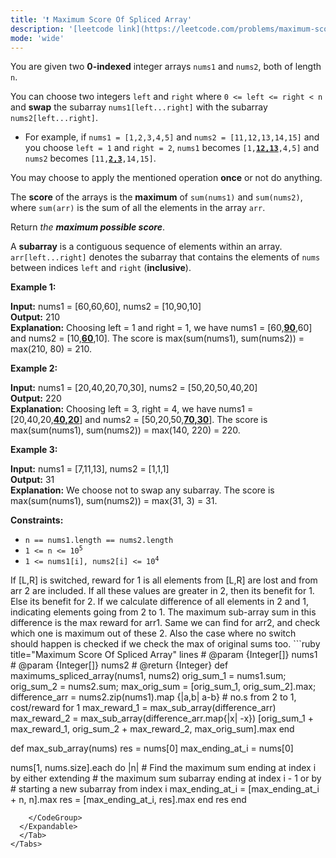 ```yaml
---
title: '❗️ Maximum Score Of Spliced Array'
description: '[leetcode link](https://leetcode.com/problems/maximum-score-of-spliced-array/description/)'
mode: 'wide'
---
```

<Tabs>
  <Tab title="Question" icon="circle-question" iconType="regular">
    <Card>
      <p>You are given two <strong>0-indexed</strong> integer arrays <code>nums1</code> and <code>nums2</code>, both of length <code>n</code>.</p>  <p>You can choose two integers <code>left</code> and <code>right</code> where <code>0 &lt;= left &lt;= right &lt; n</code> and <strong>swap</strong> the subarray <code>nums1[left...right]</code> with the subarray <code>nums2[left...right]</code>.</p>  <ul>  <li>For example, if <code>nums1 = [1,2,3,4,5]</code> and <code>nums2 = [11,12,13,14,15]</code> and you choose <code>left = 1</code> and <code>right = 2</code>, <code>nums1</code> becomes <code>[1,<strong><u>12,13</u></strong>,4,5]</code> and <code>nums2</code> becomes <code>[11,<strong><u>2,3</u></strong>,14,15]</code>.</li> </ul>  <p>You may choose to apply the mentioned operation <strong>once</strong> or not do anything.</p>  <p>The <strong>score</strong> of the arrays is the <strong>maximum</strong> of <code>sum(nums1)</code> and <code>sum(nums2)</code>, where <code>sum(arr)</code> is the sum of all the elements in the array <code>arr</code>.</p>  <p>Return <em>the <strong>maximum possible score</strong></em>.</p>  <p>A <strong>subarray</strong> is a contiguous sequence of elements within an array. <code>arr[left...right]</code> denotes the subarray that contains the elements of <code>nums</code> between indices <code>left</code> and <code>right</code> (<strong>inclusive</strong>).</p>   <p><strong class="example">Example 1:</strong></p>   <strong>Input:</strong> nums1 = [60,60,60], nums2 = [10,90,10] <br/> <strong>Output:</strong> 210 <br/> <strong>Explanation:</strong> Choosing left = 1 and right = 1, we have nums1 = [60,<u><strong>90</strong></u>,60] and nums2 = [10,<u><strong>60</strong></u>,10]. The score is max(sum(nums1), sum(nums2)) = max(210, 80) = 210.  <p><strong class="example">Example 2:</strong></p>   <strong>Input:</strong> nums1 = [20,40,20,70,30], nums2 = [50,20,50,40,20] <br/> <strong>Output:</strong> 220 <br/> <strong>Explanation:</strong> Choosing left = 3, right = 4, we have nums1 = [20,40,20,<u><strong>40,20</strong></u>] and nums2 = [50,20,50,<u><strong>70,30</strong></u>]. The score is max(sum(nums1), sum(nums2)) = max(140, 220) = 220.   <p><strong class="example">Example 3:</strong></p>   <strong>Input:</strong> nums1 = [7,11,13], nums2 = [1,1,1] <br/> <strong>Output:</strong> 31 <br/> <strong>Explanation:</strong> We choose not to swap any subarray. The score is max(sum(nums1), sum(nums2)) = max(31, 3) = 31.    <p><strong>Constraints:</strong></p>  <ul>  <li><code>n == nums1.length == nums2.length</code></li>  <li><code>1 &lt;= n &lt;= 10<sup>5</sup></code></li>  <li><code>1 &lt;= nums1[i], nums2[i] &lt;= 10<sup>4</sup></code></li> </ul> 
    </Card>
  </Tab>
  <Tab title="Solution" icon="lightbulb" iconType="regular" >
    <Card>
      If [L,R] is switched, reward for 1 is all elements from [L,R] are lost and from arr 2 are included. If all these values are greater in 2, then its benefit for 1. Else its benefit for 2. If we calculate difference of all elements in 2 and 1, indicating elements going from 2 to 1. The maximum sub-array sum in this difference is the max reward for arr1. Same we can find for arr2, and check which one is maximum out of these 2. Also the case where no switch should happen is checked if we check the max of original sums too.
    </Card>
  <Expandable title="code">
    <CodeGroup dropdown>
```ruby title="Maximum Score Of Spliced Array" lines
# @param {Integer[]} nums1
# @param {Integer[]} nums2
# @return {Integer}
def maximums_spliced_array(nums1, nums2)
  orig_sum_1 = nums1.sum; orig_sum_2 = nums2.sum;
  max_orig_sum = [orig_sum_1, orig_sum_2].max;
  difference_arr = nums2.zip(nums1).map {|a,b| a-b} # no.s from 2 to 1, cost/reward for 1
  max_reward_1 = max_sub_array(difference_arr) 
  max_reward_2 = max_sub_array(difference_arr.map{|x| -x})
  [orig_sum_1 + max_reward_1, orig_sum_2 + max_reward_2, max_orig_sum].max
end

def max_sub_array(nums)
  res = nums[0]
  max_ending_at_i = nums[0]

  nums[1, nums.size].each do |n|
    # Find the maximum sum ending at index i by either extending 
    # the maximum sum subarray ending at index i - 1 or by
    # starting a new subarray from index i
    max_ending_at_i = [max_ending_at_i + n, n].max
    res = [max_ending_at_i, res].max
  end
  res
end
```
    </CodeGroup>
  </Expandable>
  </Tab>
</Tabs>